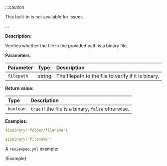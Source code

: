 
:::caution

This built-in is not available for issues.

:::

**Description**:

Verifies whether the file in the provided path is a binary file.

**Parameters**:

| Parameter  | Type   | Description                                         |
| :--------- | :----- | :-------------------------------------------------- |
| `filepath` | string | The filepath to the file to verify if it is binary. |

**Return value**:

| Type      | Description                                        |
| :-------- | :------------------------------------------------- |
| `boolean` | `true` if the file is a binary, `false` otherwise. |

**Examples**:

```yml
$isBinary("folder/filename")
```

```yml
$isBinary("filename")
```

A `reviewpad.yml` example:

<CodeBlock language="yml" title="reviewpad.yml">{Example}</CodeBlock>
